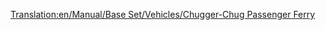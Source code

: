 [[Translation:en/Manual/Base Set/Vehicles/Chugger-Chug Passenger Ferry]]
{{fr/Bateau|Nom=Ferry de passagers Chugger-Chug
|Image=[[File:en/Toylandpassengership.png|Chugger-Chug Passenger Ferry]]
|Coût=18 279£ (36 558$)
|Vitesse=32 km/h (20 mph)
|Entretien=1 476£ (2 952$)
|Conception=1946 	
|Vie=30
|Capacité=100 passagers
|Description= Le ferry de passagers Chugger-Chug est le premier ferry disponible dans le pays des jouets. Il est conçu pour un transport de voyageurs lent sur de longues distances.
|Réalité=Fictif.
}}